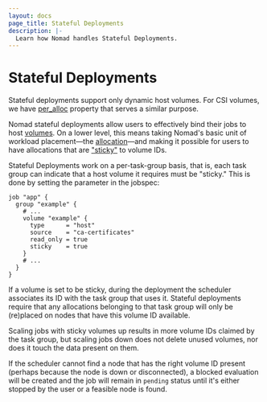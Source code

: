 ```yaml
---
layout: docs
page_title: Stateful Deployments
description: |-
  Learn how Nomad handles Stateful Deployments.
---
```


# Stateful Deployments

<Note>
Stateful deployments support only dynamic host volumes. For CSI volumes, we have
<a href="/nomad/docs/job-specification/volume#per_alloc">per_alloc</a> property
that serves a similar purpose.
</Note>

Nomad stateful deployments allow users to effectively bind their jobs to host
[volumes]. On a lower level, this means taking Nomad's basic unit of workload
placement—the [allocation]—and making it possible for users to have allocations
that are ["sticky"] to volume IDs.


Stateful Deployments work on a per-task-group basis, that is, each task group
can indicate that a host volume it requires must be "sticky." This is done by
setting the parameter in the jobspec:

```hcl
job "app" {
  group "example" {
    # ...
    volume "example" {
      type      = "host"
      source    = "ca-certificates"
      read_only = true
      sticky    = true
    }
    # ...
  }
}
```

If a volume is set to be sticky, during the deployment the scheduler associates
its ID with the task group that uses it. Stateful deployments require that any
allocations belonging to that task group will only be (re)placed on nodes that
have this volume ID available.

Scaling jobs with sticky volumes up results in more volume IDs claimed by the
task group, but scaling jobs down does not delete unused volumes, nor does it
touch the data present on them.

If the scheduler cannot find a node that has the right volume ID present
(perhaps because the node is down or disconnected), a blocked evaluation will be
created and the job will remain in `pending` status until it's either stopped by
the user or a feasible node is found.

[allocation]: /nomad/docs/glossary#allocation
["sticky"]: /nomad/docs/job-specification/volume#sticky
[volumes]: /nomad/docs/other-specifications/volume
